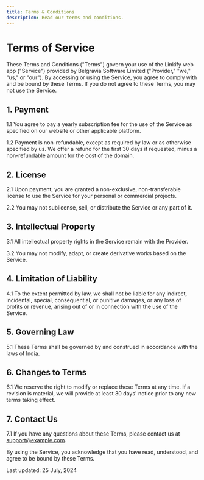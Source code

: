 ```yaml
---
title: Terms & Conditions
description: Read our terms and conditions.
---
```


# Terms of Service

These Terms and Conditions ("Terms") govern your use of the Linkify web app ("Service") provided by Belgravia Software Limited ("Provider," "we," "us," or "our"). By accessing or using the Service, you agree to comply with and be bound by these Terms. If you do not agree to these Terms, you may not use the Service.

## 1. Payment

1.1 You agree to pay a yearly subscription fee for the use of the Service as specified on our website or other applicable platform.

1.2 Payment is non-refundable, except as required by law or as otherwise specified by us. We offer a refund for the first 30 days if requested, minus a non-refundable amount for the cost of the domain.

## 2. License

2.1 Upon payment, you are granted a non-exclusive, non-transferable license to use the Service for your personal or commercial projects.

2.2 You may not sublicense, sell, or distribute the Service or any part of it.

## 3. Intellectual Property

3.1 All intellectual property rights in the Service remain with the Provider.

3.2 You may not modify, adapt, or create derivative works based on the Service.

## 4. Limitation of Liability

4.1 To the extent permitted by law, we shall not be liable for any indirect, incidental, special, consequential, or punitive damages, or any loss of profits or revenue, arising out of or in connection with the use of the Service.

## 5. Governing Law

5.1 These Terms shall be governed by and construed in accordance with the laws of India.

## 6. Changes to Terms

6.1 We reserve the right to modify or replace these Terms at any time. If a revision is material, we will provide at least 30 days' notice prior to any new terms taking effect.

## 7. Contact Us

7.1 If you have any questions about these Terms, please contact us at support@example.com.

By using the Service, you acknowledge that you have read, understood, and agree to be bound by these Terms.

Last updated: 25 July, 2024
